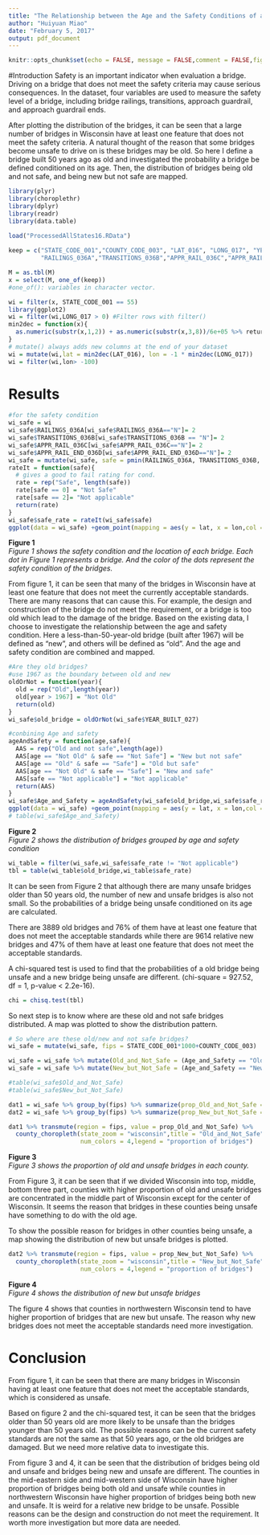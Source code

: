```yaml
---
title: "The Relationship between the Age and the Safety Conditions of a Bridge"
author: "Huiyuan Miao"
date: "February 5, 2017"
output: pdf_document
---
```


```r
knitr::opts_chunk$set(echo = FALSE, message = FALSE,comment = FALSE,fig.width = 4, fig.height = 4)
```
#Introduction
Safety is an important indicator when evaluation a bridge. Driving on a bridge that does not meet the safety criteria may cause serious consequences. In the dataset, four variables are used to measure the safety level of a bridge, including bridge railings, transitions, approach guardrail, and approach guardrail ends.   

After plotting the distribution of the bridges, it can be seen that a large number of bridges in Wisconsin have at least one feature that does not meet the safety criteria. A natural thought of the reason that some bridges become unsafe to drive on is these bridges may be old. So here I define a bridge built 50 years ago as old and investigated the probability a bridge be defined conditioned on its age. Then, the distribution of bridges being old and not safe, and being new but not safe are mapped. 

```r
library(plyr)
library(choroplethr)
library(dplyr)
library(readr)
library(data.table)

load("ProcessedAllStates16.RData")
   
keep = c("STATE_CODE_001","COUNTY_CODE_003", "LAT_016", "LONG_017", "YEAR_BUILT_027",
         "RAILINGS_036A","TRANSITIONS_036B","APPR_RAIL_036C","APPR_RAIL_END_036D","YEAR_BUILT_027")

M = as.tbl(M) 
x = select(M, one_of(keep)) 
#one_of(): variables in character vector.

wi = filter(x, STATE_CODE_001 == 55)
library(ggplot2)
wi = filter(wi,LONG_017 > 0) #Filter rows with filter()
min2dec = function(x){
  as.numeric(substr(x,1,2)) + as.numeric(substr(x,3,8))/6e+05 %>% return
}
# mutate() always adds new columns at the end of your dataset
wi = mutate(wi,lat = min2dec(LAT_016), lon = -1 * min2dec(LONG_017))
wi = filter(wi,lon> -100)
```

# Results

```R
#for the safety condition
wi_safe = wi
wi_safe$RAILINGS_036A[wi_safe$RAILINGS_036A=="N"]= 2
wi_safe$TRANSITIONS_036B[wi_safe$TRANSITIONS_036B == "N"]= 2
wi_safe$APPR_RAIL_036C[wi_safe$APPR_RAIL_036C=="N"]= 2
wi_safe$APPR_RAIL_END_036D[wi_safe$APPR_RAIL_END_036D=="N"]= 2
wi_safe = mutate(wi_safe, safe = pmin(RAILINGS_036A, TRANSITIONS_036B, APPR_RAIL_036C,APPR_RAIL_END_036D, na.rm = T))
rateIt = function(safe){
  # gives a good to fail rating for cond.
  rate = rep("Safe", length(safe))
  rate[safe == 0] = "Not Safe"
  rate[safe == 2]= "Not applicable"
  return(rate)
}
wi_safe$safe_rate = rateIt(wi_safe$safe)
ggplot(data = wi_safe) +geom_point(mapping = aes(y = lat, x = lon,col = safe_rate),size = 0.3)
```

**Figure 1**  
*Figure 1 shows the safety condition and the location of each bridge. Each dot in Figure 1 represents a bridge. And the color of the dots represent the safety condition of the bridges.*

From figure 1, it can be seen that many of the bridges in Wisconsin have at least one feature that does not meet the currently acceptable standards. There are many reasons that can cause this. For example, the design and construction of the bridge do not meet the requirement, or a bridge is too old which lead to the damage of the bridge. Based on the existing data, I choose to investigate the relationship between the age and safety condition. Here a less-than-50-year-old bridge (built after 1967) will be defined as "new", and others will be defined as "old". And the age and safety condition are combined and mapped.

```R
#Are they old bridges?
#use 1967 as the boundary between old and new
oldOrNot = function(year){
  old = rep("Old",length(year))
  old[year > 1967] = "Not Old"
  return(old)
}
wi_safe$old_bridge = oldOrNot(wi_safe$YEAR_BUILT_027)

#conbining Age and safety
ageAndSafety = function(age,safe){
  AAS = rep("Old and not safe",length(age))
  AAS[age == "Not Old" & safe == "Not Safe"] = "New but not safe"
  AAS[age == "Old" & safe == "Safe"] = "Old but safe"
  AAS[age == "Not Old" & safe == "Safe"] = "New and safe"
  AAS[safe == "Not applicable"] = "Not applicable"
  return(AAS)
}
wi_safe$Age_and_Safety = ageAndSafety(wi_safe$old_bridge,wi_safe$safe_rate)
ggplot(data = wi_safe) +geom_point(mapping = aes(y = lat, x = lon,col = Age_and_Safety))
# table(wi_safe$Age_and_Safety)
```

**Figure 2**  
*Figure 2 shows the distribution of bridges grouped by age and safety condition*

```r
wi_table = filter(wi_safe,wi_safe$safe_rate != "Not applicable")
tbl = table(wi_table$old_bridge,wi_table$safe_rate)
```

It can be seen from Figure 2 that although there are many unsafe bridges older than 50 years old, the number of new and unsafe bridges is also not small. So the probabilities of a bridge being unsafe conditioned on its age are calculated.

There are 3889 old bridges and 76% of them have at least one feature that does not meet the acceptable standards while there are 9614 relative new bridges and 47% of them have at least one feature that does not meet the acceptable standards.

A chi-squared test is used to find that the probabilities of a old bridge being unsafe and a new bridge being unsafe are different. (chi-square = 927.52, df = 1, p-value < 2.2e-16). 

```r
chi = chisq.test(tbl)
```

So next step is to know where are these old and not safe bridges distributed. A map was plotted to show the distribution pattern. 

```r
# So where are these old/new and not safe bridges?
wi_safe = mutate(wi_safe, fips = STATE_CODE_001*1000+COUNTY_CODE_003)

wi_safe = wi_safe %>% mutate(Old_and_Not_Safe = (Age_and_Safety == "Old and not safe"))
wi_safe = wi_safe %>% mutate(New_but_Not_Safe = (Age_and_Safety == "New but not safe"))

#table(wi_safe$Old_and_Not_Safe)
#table(wi_safe$New_but_Not_Safe)

dat1 = wi_safe %>% group_by(fips) %>% summarize(prop_Old_and_Not_Safe = mean(Old_and_Not_Safe))
dat2 = wi_safe %>% group_by(fips) %>% summarize(prop_New_but_Not_Safe = mean(New_but_Not_Safe))

dat1 %>% transmute(region = fips, value = prop_Old_and_Not_Safe) %>% 
  county_choropleth(state_zoom = "wisconsin",title = "Old_and_Not_Safe",
                    num_colors = 4,legend = "proportion of bridges")
```

**Figure 3**  
*Figure 3 shows the proportion of old and unsafe bridges in each county.*

From Figure 3, it can be seen that if we divided Wisconsin into top, middle, bottom three part, counties with higher proportion of old and unsafe bridges are concentrated in the middle part of Wisconsin except for the center of Wisconsin. It seems the reason that bridges in these counties being unsafe have something to do with the old age. 

To show the possible reason for bridges in other counties being unsafe, a map showing the distribution of new but unsafe bridges is plotted.

```r

dat2 %>% transmute(region = fips, value = prop_New_but_Not_Safe) %>% 
  county_choropleth(state_zoom = "wisconsin",title = "New_but_Not_Safe",
                    num_colors = 4,legend = "proportion of bridges")


```

**Figure 4**  
*Figure 4 shows the distribution of new but unsafe bridges*

The figure 4 shows that counties in northwestern Wisconsin tend to have higher proportion of bridges that are new but unsafe. The reason why new bridges does not meet the acceptable standards need more investigation. 

# Conclusion  

From figure 1, it can be seen that there are many bridges in Wisconsin having at least one feature that does not meet the acceptable standards, which is considered as unsafe.   

Based on figure 2 and the chi-squared test, it can be seen that the bridges older than 50 years old are more likely to be unsafe than the bridges younger than 50 years old. The possible reasons can be the current safety standards are not the same as that 50 years ago, or the old bridges are damaged. But we need more relative data to investigate this. 

From figure 3 and 4, it can be seen that the distribution of bridges being old and unsafe and bridges being new and unsafe are different. The counties in the mid-eastern side and mid-western side of Wisconsin have higher proportion of bridges being both old and unsafe while counties in northwestern Wisconsin have higher proportion of bridges being both new and unsafe. It is weird for a relative new bridge to be unsafe. Possible reasons can be the design and construction do not meet the requirement. It worth more investigation but more data are needed.

